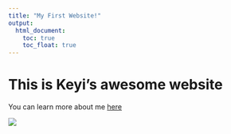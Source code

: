 ```yaml
---
title: "My First Website!"
output: 
  html_document:
    toc: true
    toc_float: true
---
```


# This is Keyi's awesome website

You can learn more about me [here](about.html)

![](https://media.giphy.com/media/NS7gPxeumewkWDOIxi/giphy.gif)




